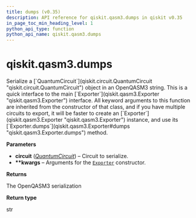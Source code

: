 ```yaml
---
title: dumps (v0.35)
description: API reference for qiskit.qasm3.dumps in qiskit v0.35
in_page_toc_min_heading_level: 1
python_api_type: function
python_api_name: qiskit.qasm3.dumps
---
```


<span id="qiskit-qasm3-dumps" />

# qiskit.qasm3.dumps

<Function id="qiskit.qasm3.dumps" isDedicatedPage={true} github="https://github.com/qiskit/qiskit/tree/stable/0.20/qiskit/qasm3/__init__.py" signature="dumps(circuit, **kwargs)">
  Serialize a [`QuantumCircuit`](qiskit.circuit.QuantumCircuit "qiskit.circuit.QuantumCircuit") object in an OpenQASM3 string.

  <Admonition title="Note" type="note">
    This is a quick interface to the main [`Exporter`](qiskit.qasm3.Exporter "qiskit.qasm3.Exporter") interface. All keyword arguments to this function are inherited from the constructor of that class, and if you have multiple circuits to export, it will be faster to create an [`Exporter`](qiskit.qasm3.Exporter "qiskit.qasm3.Exporter") instance, and use its [`Exporter.dumps`](qiskit.qasm3.Exporter#dumps "qiskit.qasm3.Exporter.dumps") method.
  </Admonition>

  **Parameters**

  *   **circuit** ([*QuantumCircuit*](qiskit.circuit.QuantumCircuit "qiskit.circuit.QuantumCircuit")) – Circuit to serialize.
  *   **\*\*kwargs** – Arguments for the [`Exporter`](qiskit.qasm3.Exporter "qiskit.qasm3.Exporter") constructor.

  **Returns**

  The OpenQASM3 serialization

  **Return type**

  str
</Function>

